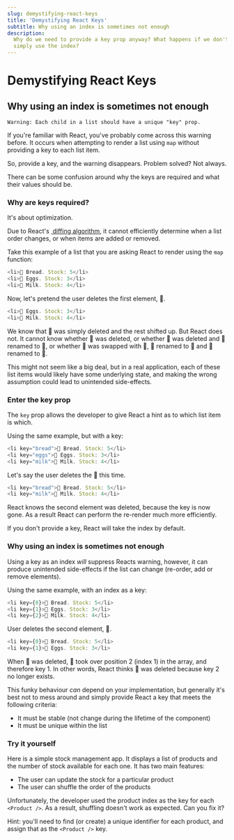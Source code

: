 ```yaml
---
slug: demystifying-react-keys
title: 'Demystifying React Keys'
subtitle: Why using an index is sometimes not enough
description:
  Why do we need to provide a key prop anyway? What happens if we don't? When is it a bad idea to
  simply use the index?
---
```


# Demystifying React Keys

## Why using an index is sometimes not enough

```
Warning: Each child in a list should have a unique "key" prop.
```

If you're familiar with React, you've probably come across this warning before. It occurs when
attempting to render a list using `map` without providing a key to each list item.

So, provide a key, and the warning disappears. Problem solved? Not always.

There can be some confusion around why the keys are required and what their values should be.

### Why are keys required?

It's about optimization.

Due to
React's&nbsp;<a href='https://reactjs.org/docs/reconciliation.html#the-diffing-algorithm' target='_blank'>
diffing algorithm</a>, it cannot efficiently determine when a list order changes, or when items are
added or removed.

Take this example of a list that you are asking React to render using the `map` function:

```js
<li>🍞 Bread. Stock: 5</li>
<li>🥚 Eggs. Stock: 3</li>
<li>🥛 Milk. Stock: 4</li>
```

Now, let's pretend the user deletes the first element, 🍞.

```js
<li>🥚 Eggs. Stock: 3</li>
<li>🥛 Milk. Stock: 4</li>
```

We know that 🍞 was simply deleted and the rest shifted up. But React does not. It cannot know
whether 🍞 was deleted, or whether 🥚 was deleted and 🍞 renamed to 🥚, or whether 🥛 was swapped
with 🍞, 🥛 renamed to 🥚 and 🥚 renamed to 🥛.

This might not seem like a big deal, but in a real application, each of these list items would
likely have some underlying state, and making the wrong assumption could lead to unintended
side-effects.

### Enter the key prop

The `key` prop allows the developer to give React a hint as to which list item is which.

Using the same example, but with a key:

```js
<li key="bread">🍞 Bread. Stock: 5</li>
<li key="eggs">🥚 Eggs. Stock: 3</li>
<li key="milk">🥛 Milk. Stock: 4</li>
```

Let's say the user deletes the 🥚 this time.

```js
<li key="bread">🍞 Bread. Stock: 5</li>
<li key="milk">🥛 Milk. Stock: 4</li>
```

React knows the second element was deleted, because the key is now gone. As a result React can
perform the re-render much more efficiently.

If you don't provide a key, React will take the index by default.

### Why using an index is sometimes not enough

Using a key as an index _will_ suppress Reacts warning, however, it can produce unintended
side-effects if the list can change (re-order, add or remove elements).

Using the same example, with an index as a key:

```js
<li key={0}>🍞 Bread. Stock: 5</li>
<li key={1}>🥚 Eggs. Stock: 3</li>
<li key={2}>🥛 Milk. Stock: 4</li>
```

User deletes the second element, 🥚.

```js
<li key={0}>🍞 Bread. Stock: 5</li>
<li key={1}>🥚 Eggs. Stock: 3</li>
```

When 🥚 was deleted, 🥛 took over position 2 (index 1) in the array, and therefore key 1. In other
words, React thinks 🥛 was deleted because key 2 no longer exists.

This funky behaviour _can_ depend on your implementation, but generally it's best not to mess around
and simply provide React a key that meets the following criteria:

- It must be stable (not change during the lifetime of the component)
- It must be unique within the list

### Try it yourself

Here is a simple stock management app. It displays a list of products and the number of stock
available for each one. It has two main features:

- The user can update the stock for a particular product
- The user can shuffle the order of the products

Unfortunately, the developer used the product index as the key for each `<Product />`. As a result,
shuffling doesn't work as expected. Can you fix it?

<StockManagement />

Hint: you'll need to find (or create) a unique identifier for each product, and assign that as the
`<Product />` key.
